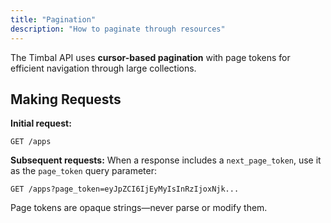 ```yaml
---
title: "Pagination"
description: "How to paginate through resources"
---
```


The Timbal API uses **cursor-based pagination** with page tokens for efficient navigation through large collections.

## Making Requests

**Initial request:**
```http
GET /apps
```

**Subsequent requests:**
When a response includes a `next_page_token`, use it as the `page_token` query parameter:
```http
GET /apps?page_token=eyJpZCI6IjEyMyIsInRzIjoxNjk...
```

<Tip>
Page tokens are opaque strings—never parse or modify them.
</Tip>
